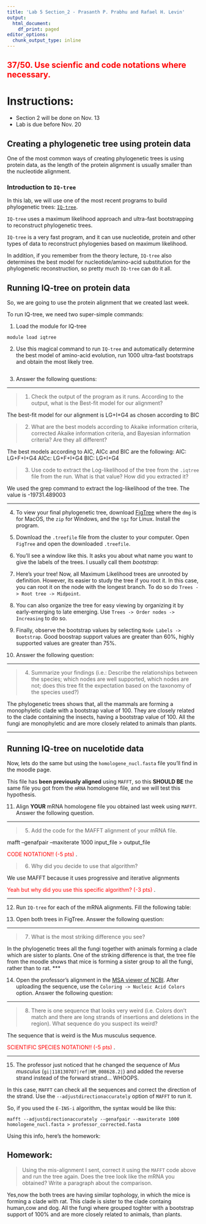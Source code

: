 ```yaml
---
title: 'Lab 5 Section_2 - Prasanth P. Prabhu and Rafael H. Levin'
output:
  html_document:
    df_print: paged
editor_options:
  chunk_output_type: inline
---
```


<h2>
<span style="color: red;"> 37/50. Use scienfic and code notations where necessary.</span>
</h2>

# Instructions:

- Section 2 will be done on Nov. 13
- Lab is due before Nov. 20

## Creating a phylogenetic tree using protein data

One of the most common ways of creating phylogenetic trees is using protein data, as the length of the protein alignment is usually smaller than the nucleotide alignment. 

### Introduction to `IQ-tree`

In this lab, we will use one of the most recent programs to build phylogenetic trees: [`IQ-tree`](http://www.iqtree.org/).

`IQ-tree` uses a maximum likelihood approach and ultra-fast bootstrapping to reconstruct phylogenetic trees. 

`IQ-tree` is a very fast program, and it can use nucleotide, protein and other types of data to reconstruct phylogenies based on maximum likelihood.

In addition, if you remember from the theory lecture, `IQ-tree` also determines the best model for nucleotide/amino-acid substitution for the phylogenetic reconstruction, so pretty much `IQ-tree` can do it all.

## Running IQ-tree on protein data

So, we are going to use the protein alignment that we created last week.

To run IQ-tree, we need two super-simple commands:

1. Load the module for IQ-tree

```
module load iqtree
```

2. Use this magical command to run `IQ-tree` and automatically determine the best model of amino-acid evolution, run 1000 ultra-fast bootstraps and obtain the most likely tree.

```

```

3. Answer the following questions:

***
> 1. Check the output of the program as it runs. According to the output, what is the Best-fit model for our alignment?

The best-fit model for our alignment is LG+I+G4 as chosen according to BIC

> 2. What are the best models according to Akaike information criteria, corrected Akaike information criteria, and Bayesian information criteria? Are they all different?

The best models according to AIC, AICc and BIC are the following:
AIC: LG+F+I+G4
AICc: LG+F+I+G4
BIC: LG+I+G4

> 3. Use code to extract the Log-likelihood of the tree from the `.iqtree` file from the run. What is that value? How did you extracted it? 

We used the grep command to extract the log-likelihood of the tree. The value is -19731.489003

***

4. To view your final phylogenetic tree, download [FigTree](https://github.com/rambaut/figtree/releases) where the `dmg` is for MacOS, the `zip` for Windows, and the `tgz` for Linux. Install the program.

5. Download the `.treefile` file from the cluster to your computer. Open `FigTree` and open the downloaded `.treefile`.

6. You'll see a window like this. It asks you about what name you want to give the labels of the trees. I usually call them *bootstrap*:


7. Here's your tree! Now, all Maximum Likelihood trees are unrooted by definition. However, its easier to study the tree if you root it. In this case, you can root it on the node with the longest branch. To do so do `Trees -> Root tree -> Midpoint`.

8. You can also organize the tree for easy viewing by organizing it by early-emerging to late emerging. Use `Trees -> Order nodes -> Increasing` to do so.

9. Finally, observe the bootstrap values by selecting `Node Labels -> Bootstrap`. Good boostrap support values are greater than 60%, highly supported values are greater than 75%. 

10. Answer the following question:

***
> 4. Summarize your findings (i.e.: Describe the relationships between the species; which nodes are well supported, which nodes are not; does this tree fit the expectation based on the taxonomy of the species used?)

The phylogenetic trees shows that, all the mammals are forming a monophyletic clade with a bootstrap value of 100. They are closely related to the clade containing the insects, having a bootstrap value of 100. All the fungi are monophyletic and are more closely related to animals than plants. 


***

## Running IQ-tree on nucelotide data

Now, lets do the same but using the `homologene_nucl.fasta` file you'll find in the moodle page. 

This file has **been previously aligned** using `MAFFT`, so this **SHOULD BE** the same file you got from the `mRNA` homologene file, and we will test this hypothesis. 

11. Align **YOUR** mRNA homologene file you obtained last week using `MAFFT`. Answer the following question.

***
> 5. Add the code for the MAFFT alignment of your mRNA file. 

mafft --genafpair --maxiterate 1000 input_file > output_file

<span style="color: red;"> CODE NOTATION!! (-5 pts) </span>.

> 6. Why did you decide to use that algorithm?

We use MAFFT because it uses progressive and iterative alignments


<span style="color: red;"> Yeah but why did you use this specific algorithm? (-3 pts) </span>.

***

12. Run `IQ-tree` for each of the mRNA alignments. Fill the following table:



13. Open both trees in FigTree. Answer the following question:

***
> 7. What is the most striking difference you see?

In the phylogenetic trees all the fungi together with animals forming a clade which are sister to plants. One of the striking difference is that, the tree file from the moodle shows that mice is forming a sister group to all the fungi, rather than to rat. 
***

14. Open the professor's alignment in the [MSA viewer of NCBI](https://www.ncbi.nlm.nih.gov/projects/msaviewer/). After uploading the sequence, use the `Coloring -> Nucleic Acid Colors` option. Answer the following question:

***
> 8. There is one sequence that looks very weird (i.e. Colors don't match and there are long strands of insertions and deletions in the region). What sequence do you suspect its weird?

The sequence that is weird is the Mus musculus sequence.


<span style="color: red;"> SCIENTIFIC SPECIES NOTATION!! (-5 pts) </span>.

***

15. The professor just noticed that he changed the sequence of *Mus musculus* (`gi|118130707|ref|NM_008628.2|`) and added the reverse strand instead of the forward strand... WHOOPS.

In this case, `MAFFT` can check all the sequences and correct the direction of the strand. Use the `--adjustdirectionaccurately` option of `MAFFT` to run it. 

So, if you used the `E-INS-i` algorithm, the syntax would be like this:

`mafft --adjustdirectionaccurately --genafpair --maxiterate 1000 homologene_nucl.fasta > professor_corrected.fasta`

Using this info, here's the homework:

## Homework: 

> Using the mis-alignment I sent, correct it using the `MAFFT` code above and run the tree again. Does the tree look like the mRNA you obtained? Write a paragraph about the comparison.

Yes,now the both trees are having similar tophology, in which the mice is forming a clade with rat. This clade is sister to the clade containg human,cow and dog. All the fungi where grouped toghter with a bootstrap support of 100% and are more closely related to animals, than plants. 
